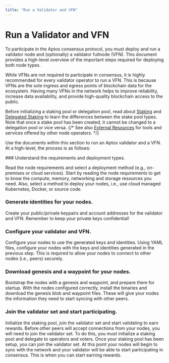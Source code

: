 ```yaml
---
title: "Run a Validator and VFN"
---
```



# Run a Validator and VFN

To participate in the Aptos consensus protocol, you must deploy and run a validator node and (optionally) a validator
fullnode (VFN). This document provides a high-level overview of the important steps required for deploying both node types.

<Callout type="info">
While VFNs are not required to participate in consensus, it is highly recommended for every validator operator to run a VFN.
This is because VFNs are the sole ingress and egress points of blockchain data for the ecosystem. Having many VFNs
in the network helps to improve reliability, increase data availability, and provide high-quality blockchain access to the public.
</Callout>

Before initializing a staking pool or delegation pool, read about [Staking](../blockchain/staking.mdx) and
[Delegated Staking](../blockchain/delegated-staking.mdx) to learn the
differences between the stake pool types. Note that once a stake pool has been created, it cannot be changed to a delegation pool
or vice versa. {/* See also [External Resources](../../community/external-resources.md) for tools and services offered by other node operators. */}

Use the documents within this section to run an Aptos validator and a VFN. At a high-level, the process is as follows:

<Steps>
### Understand the requirements and deployment types.

Read the node requirements and select a deployment method (e.g., on-premises or cloud services).
Start by reading the node requirements to get to know the compute, memory, networking and storage resources you need.
Also, select a method to deploy your nodes, i.e., use cloud managed Kubernetes, Docker, or source code.

### Generate identities for your nodes.

Create your public/private keypairs and account addresses for the validator and VFN.
Remember to keep your private keys confidential!

### Configure your validator and VFN.

Configure your nodes to use the generated keys and identities.
Using YAML files, configure your nodes with the keys and identities generated in the previous step.
This is required to allow your nodes to connect to other nodes (i.e., peers) securely.

### Download genesis and a waypoint for your nodes.

Bootstrap the nodes with a genesis and waypoint, and prepare them for startup.
With the nodes configured correctly, install the binaries and download the genesis blob and waypoint files.
These will give your nodes the information they need to start syncing with other peers.

### Join the validator set and start participating.

Initialize the staking pool, join the validator set and start validating to earn rewards.
Before other peers will accept connections from your nodes, you will need to join the validator set.
To do this, you must initialize a staking pool and delegate to operators and voters.
Once your staking pool has been setup, you can join the validator set.
At this point your nodes will begin to sync with the network and your validator will be able to start participating in consensus.
This is when you can start earning rewards.

</Steps>
